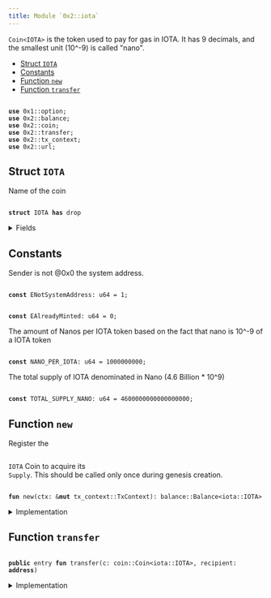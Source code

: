 ```yaml
---
title: Module `0x2::iota`
---
```


`Coin<IOTA>` is the token used to pay for gas in IOTA.
It has 9 decimals, and the smallest unit (10^-9) is called "nano".


-  [Struct `IOTA`](#0x2_iota_IOTA)
-  [Constants](#@Constants_0)
-  [Function `new`](#0x2_iota_new)
-  [Function `transfer`](#0x2_iota_transfer)


<pre><code>
<b>use</b> <Link href="../move-stdlib/option.md#0x1_option">0x1::option</Link>;
<b>use</b> <Link href="../iota-framework/balance.md#0x2_balance">0x2::balance</Link>;
<b>use</b> <Link href="../iota-framework/coin.md#0x2_coin">0x2::coin</Link>;
<b>use</b> <Link href="../iota-framework/transfer.md#0x2_transfer">0x2::transfer</Link>;
<b>use</b> <Link href="../iota-framework/tx_context.md#0x2_tx_context">0x2::tx_context</Link>;
<b>use</b> <Link href="../iota-framework/url.md#0x2_url">0x2::url</Link>;
</code></pre>



<Link id="0x2_iota_IOTA"></Link>

## Struct `IOTA`

Name of the coin


<pre><code>
<b>struct</b> <Link href="../iota-framework/iota.md#0x2_iota_IOTA">IOTA</Link> <b>has</b> drop
</code></pre>



<details>
<summary>Fields</summary>


<dl>
<dt>
<code>
dummy_field: bool</code>
</dt>
<dd>

</dd>
</dl>


</details>

<Link id="@Constants_0"></Link>

## Constants


<Link id="0x2_iota_ENotSystemAddress"></Link>

Sender is not @0x0 the system address.


<pre><code>
<b>const</b> <Link href="../iota-framework/iota.md#0x2_iota_ENotSystemAddress">ENotSystemAddress</Link>: u64 = 1;
</code></pre>



<Link id="0x2_iota_EAlreadyMinted"></Link>



<pre><code>
<b>const</b> <Link href="../iota-framework/iota.md#0x2_iota_EAlreadyMinted">EAlreadyMinted</Link>: u64 = 0;
</code></pre>



<Link id="0x2_iota_NANO_PER_IOTA"></Link>

The amount of Nanos per IOTA token based on the fact that nano is
10^-9 of a IOTA token


<pre><code>
<b>const</b> <Link href="../iota-framework/iota.md#0x2_iota_NANO_PER_IOTA">NANO_PER_IOTA</Link>: u64 = 1000000000;
</code></pre>



<Link id="0x2_iota_TOTAL_SUPPLY_NANO"></Link>

The total supply of IOTA denominated in Nano (4.6 Billion * 10^9)


<pre><code>
<b>const</b> <Link href="../iota-framework/iota.md#0x2_iota_TOTAL_SUPPLY_NANO">TOTAL_SUPPLY_NANO</Link>: u64 = 4600000000000000000;
</code></pre>



<Link id="0x2_iota_new"></Link>

## Function `new`

Register the <code>
<Link href="../iota-framework/iota.md#0x2_iota_IOTA">IOTA</Link></code> Coin to acquire its <code>
Supply</code>.
This should be called only once during genesis creation.


<pre><code>
<b>fun</b> <Link href="../iota-framework/iota.md#0x2_iota_new">new</Link>(ctx: &<b>mut</b> <Link href="../iota-framework/tx_context.md#0x2_tx_context_TxContext">tx_context::TxContext</Link>): <Link href="../iota-framework/balance.md#0x2_balance_Balance">balance::Balance</Link>&lt;<Link href="../iota-framework/iota.md#0x2_iota_IOTA">iota::IOTA</Link>&gt;
</code></pre>



<details>
<summary>Implementation</summary>


<pre><code>
<b>fun</b> <Link href="../iota-framework/iota.md#0x2_iota_new">new</Link>(ctx: &<b>mut</b> TxContext): Balance&lt;<Link href="../iota-framework/iota.md#0x2_iota_IOTA">IOTA</Link>&gt; \{
    <b>assert</b>!(ctx.sender() == @0x0, <Link href="../iota-framework/iota.md#0x2_iota_ENotSystemAddress">ENotSystemAddress</Link>);
    <b>assert</b>!(ctx.epoch() == 0, <Link href="../iota-framework/iota.md#0x2_iota_EAlreadyMinted">EAlreadyMinted</Link>);

    <b>let</b> (treasury, metadata) = <Link href="../iota-framework/coin.md#0x2_coin_create_currency">coin::create_currency</Link>(
        <Link href="../iota-framework/iota.md#0x2_iota_IOTA">IOTA</Link> \{},
        9,
        b"<Link href="../iota-framework/iota.md#0x2_iota_IOTA">IOTA</Link>",
        b"<Link href="../iota-framework/iota.md#0x2_iota_IOTA">IOTA</Link>",
        b"The main (gas)token of the <Link href="../iota-framework/iota.md#0x2_iota_IOTA">IOTA</Link> Network.",
        <Link href="../move-stdlib/option.md#0x1_option_some">option::some</Link>(<Link href="../iota-framework/url.md#0x2_url_new_unsafe_from_bytes">url::new_unsafe_from_bytes</Link>(b"https://<Link href="../iota-framework/iota.md#0x2_iota">iota</Link>.org/logo.png")),
        ctx
    );
    <Link href="../iota-framework/transfer.md#0x2_transfer_public_freeze_object">transfer::public_freeze_object</Link>(metadata);
    <b>let</b> <b>mut</b> supply = treasury.treasury_into_supply();
    <b>let</b> total_iota = supply.increase_supply(<Link href="../iota-framework/iota.md#0x2_iota_TOTAL_SUPPLY_NANO">TOTAL_SUPPLY_NANO</Link>);
    supply.destroy_supply();
    total_iota
}
</code></pre>



</details>

<Link id="0x2_iota_transfer"></Link>

## Function `transfer`



<pre><code>
<b>public</b> entry <b>fun</b> <Link href="../iota-framework/transfer.md#0x2_transfer">transfer</Link>(c: <Link href="../iota-framework/coin.md#0x2_coin_Coin">coin::Coin</Link>&lt;<Link href="../iota-framework/iota.md#0x2_iota_IOTA">iota::IOTA</Link>&gt;, recipient: <b>address</b>)
</code></pre>



<details>
<summary>Implementation</summary>


<pre><code>
<b>public</b> entry <b>fun</b> <Link href="../iota-framework/transfer.md#0x2_transfer">transfer</Link>(c: <Link href="../iota-framework/coin.md#0x2_coin_Coin">coin::Coin</Link>&lt;<Link href="../iota-framework/iota.md#0x2_iota_IOTA">IOTA</Link>&gt;, recipient: <b>address</b>) \{
    <Link href="../iota-framework/transfer.md#0x2_transfer_public_transfer">transfer::public_transfer</Link>(c, recipient)
}
</code></pre>



</details>
